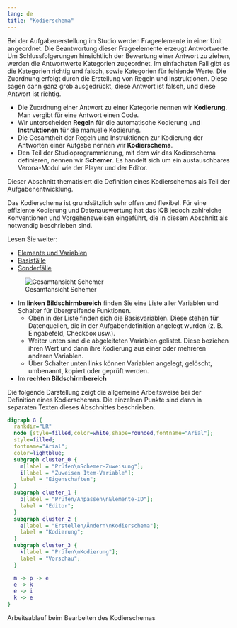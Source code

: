 ```yaml
---
lang: de
title: "Kodierschema"
---
```


Bei der Aufgabenerstellung im Studio werden Frageelemente in einer Unit angeordnet. Die Beantwortung dieser Frageelemente erzeugt Antwortwerte. Um Schlussfolgerungen hinsichtlich der Bewertung einer Antwort zu ziehen, werden die Antwortwerte Kategorien zugeordnet. Im einfachsten Fall gibt es die Kategorien richtig und falsch, sowie Kategorien für fehlende Werte. Die Zuordnung erfolgt durch die Erstellung von Regeln und Instruktionen. Diese sagen dann ganz grob ausgedrückt, diese Antwort ist falsch, und diese Antwort ist richtig.

* Die Zuordnung einer Antwort zu einer Kategorie nennen wir **Kodierung**. Man vergibt für eine Antwort einen Code.
* Wir unterscheiden **Regeln** für die automatische Kodierung und **Instruktionen** für die manuelle Kodierung.
* Die Gesamtheit der Regeln und Instruktionen zur Kodierung der Antworten einer Aufgabe nennen wir **Kodierschema**.
* Den Teil der Studioprogrammierung, mit dem wir das Kodierschema definieren, nennen wir **Schemer**. Es handelt sich um ein austauschbares Verona-Modul wie der Player und der Editor.

Dieser Abschnitt thematisiert die Definition eines Kodierschemas als Teil der Aufgabenentwicklung.

::: {.callout-note}
Das Kodierschema ist grundsätzlich sehr offen und flexibel. Für eine effiziente Kodierung und Datenauswertung hat das IQB jedoch zahlreiche Konventionen und Vorgehensweisen eingeführt, die in diesem Abschnitt als notwendig beschrieben sind.
:::

Lesen Sie weiter:

* [Elemente und Variablen](steps.qmd)
* [Basisfälle](basic.qmd)
* [Sonderfälle](extended.qmd)

![Gesamtansicht Schemer](assets/Schemer_total.png)

* Im **linken Bildschirmbereich** finden Sie eine Liste aller Variablen und Schalter für übergreifende Funktionen.
  * Oben in der Liste finden sich die Basisvariablen. Diese stehen für Datenquellen, die in der Aufgabendefinition angelegt wurden (z. B. Eingabefeld, Checkbox usw.).
  * Weiter unten sind die abgeleiteten Variablen gelistet. Diese beziehen ihren Wert und dann ihre Kodierung aus einer oder mehreren anderen Variablen.
  * Über Schalter unten links können Variablen angelegt, gelöscht, umbenannt, kopiert oder geprüft werden.
* Im **rechten Bildschirmbereich** 


Die folgende Darstellung zeigt die allgemeine Arbeitsweise bei der Definition eines Kodierschemas. Die einzelnen Punkte sind dann in separaten Texten dieses Abschnittes beschrieben.

::: {.border}
```dot
digraph G {
  rankdir="LR"
  node [style=filled,color=white,shape=rounded,fontname="Arial"];
  style=filled;
  fontname="Arial";
  color=lightblue;
  subgraph cluster_0 {
    m[label = "Prüfen\nSchemer-Zuweisung"];
    i[label = "Zuweisen Item-Variable"];
    label = "Eigenschaften";
  }
  subgraph cluster_1 {
    p[label = "Prüfen/Anpassen\nElemente-ID"];
    label = "Editor";
  }
  subgraph cluster_2 {
    e[label = "Erstellen/Ändern\nKodierschema"];
    label = "Kodierung";
  }
  subgraph cluster_3 {
    k[label = "Prüfen\nKodierung"];
    label = "Vorschau";
  }

  m -> p -> e
  e -> k
  e -> i
  k -> e
}
```
Arbeitsablauf beim Bearbeiten des Kodierschemas
:::